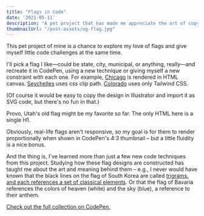 ```yaml
---
title: "Flags in Code"
date: '2021-05-11'
description: "A pet project that has made me appreciate the art of copying."
thumbnailUrl: "/post-assets/og-flag.jpg"
---
```


This pet project of mine is a chance to explore my love of flags and give myself little code challenges at the same time.

I'll pick a flag I like—could be state, city, municipal, or anything, really—and recreate it in CodePen, using a new technique or giving myself a new constraint with each one. For example, [Chicago](https://codepen.io/andrewmillen/pen/YePgLZ?editors=0010) is rendered in HTML canvas. [Seychelles](https://codepen.io/andrewmillen/pen/KKKymWb) uses css clip path. [Colorado](https://codepen.io/andrewmillen/pen/MWJdzQW) uses only Tailwind CSS.

(Of course it would be easy to copy the design in Illustrator and import it as SVG code, but there's no fun in that.)

Provo, Utah's old flag might be my favorite so far. The only HTML here is a single H1.

<ImageWithCaption
src="/post-assets/flags-provo.webp"
alt="A code pen of the flag of Provo, Utah and the code behind it."
width="1440"
height="788"
caption="Tragically, this flag was replaced in 2015."
/>

Obviously, real-life flags aren't responsive, so my goal is for them to render proportionally when shown in CodePen's 4:3 thumbnail – but a little fluidity is a nice bonus.

<ImageWithCaption
src="/post-assets/flags-all.webp"
alt="A screenshot of the code pen project containing multiple flags."
width="1726"
height="1280"
caption="The flag of Bavaria was a lesson in stacking CSS gradients."
/>

And the thing is, I've learned more than just a few new code techniques from this project. Studying how these flag designs are constructed has taught me about the art and meaning behind them – e.g., I never would have known that the black lines on the flag of South Korea are called [trigrams, and each references a set of classical elements](https://asiasociety.org/education/taegeuk). Or that the flag of Bavaria references the colors of heaven (white) and the sky (blue), a reference to their anthem.

[Check out the full collection on CodePen.](https://codepen.io/collection/XOWYvZ?grid_type=grid)
